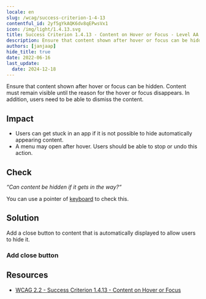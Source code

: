 ```yaml
---
locale: en
slug: /wcag/success-criterion-1-4-13
contentful_id: 2yf5gYkAQK6dv8qEPwsVx1
icon: /img/light/1.4.13.svg
title: Success Criterion 1.4.13 - Content on Hover or Focus - Level AA
description: Ensure that content shown after hover or focus can be hidden. Content must remain visible until the reason for the hover or focus disappears. In addition, users need to be able to dismiss the content.
authors: [janjaap]
hide_title: true
date: 2022-06-16
last_update:
  date: 2024-12-18
---
```


<Hero
  title="Content on Hover or Focus"
  image="/img/light/1.4.13.svg"
  alt="WCAG 1.4.13 icon"
  prefix="Success Criterion 1.4.13"
  suffix="Level AA"
/>

Ensure that content shown after hover or focus can be hidden. Content must remain visible until the reason for the hover or focus disappears. In addition, users need to be able to dismiss the content.

## Impact

- Users can get stuck in an app if it is not possible to hide automatically appearing content.
- A menu may open after hover. Users should be able to stop or undo this action.

## Check

*“Can content be hidden if it gets in the way?“*

You can use a pointer of [keyboard](/en/stats/keyboard-access) to check this.

## Solution

Add a close button to content that is automatically displayed to allow users to hide it.

### Add close button

<CodeSample id="accessibility-dialog" locale="en"/>

## Resources

- [WCAG 2.2 - Success Criterion 1.4.13 - Content on Hover or Focus](https://www.w3.org/TR/WCAG22/#content-on-hover-or-focus)
